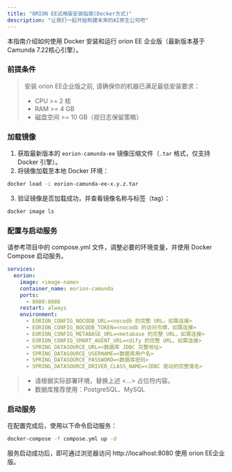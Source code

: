 ```yaml
---
title: "ORION EE试用版安装指南(Docker方式)"
description: "让我们一起开始构建未来的AI原生公司吧"
---
```


本指南介绍如何使用 Docker 安装和运行 orion EE 企业版（最新版本基于Camunda 7.22核心引擎）。

### **前提条件**

> 安装 orion EE企业版之前, 请确保你的机器已满足最低安装要求：
>
> - CPU \>= 2 核
> - RAM \>= 4 GB
> - 磁盘空间 \>= 10 GB（视日志保留策略）

### 加载镜像

1. 获取最新版本的 `eorion-camunda-ee` 镜像压缩文件（`.tar` 格式，仅支持 Docker 引擎）。
2. 将镜像加载至本地 Docker 环境：

```bash
docker load -i eorion-camunda-ee-x.y.z.tar
```

3. 验证镜像是否加载成功，并查看镜像名称与标签（tag）：

```bash
docker image ls
```

### 配置与启动服务

请参考项目中的 compose.yml 文件，调整必要的环境变量，并使用 Docker Compose 启动服务。

```yaml
services:
  eorion:
    image: <image-name>
    container_name: eorion-camunda
    ports:
      - 8080:8080
    restart: always
    environment:
      - EORION_CONFIG_NOCODB_URL=<nocodb 的完整 URL，如需连接>
      - EORION_CONFIG_NOCODB_TOKEN=<nocodb 的访问令牌，如需连接>
      - EORION_CONFIG_METABASE_URL=<metabase 的完整 URL，如需连接>
      - EORION_CONFIG_SMART_AGENT_URL=<dify 的完整 URL，如需连接>
      - SPRING_DATASOURCE_URL=<数据库 JDBC 完整地址>
      - SPRING_DATASOURCE_USERNAME=<数据库用户名>
      - SPRING_DATASOURCE_PASSWORD=<数据库密码>
      - SPRING_DATASOURCE_DRIVER_CLASS_NAME=<JDBC 驱动的完整类名>
```

> - 请根据实际部署环境，替换上述 \<...\> 占位符内容。
> - 数据库推荐使用：PostgreSQL、MySQL

### 启动服务

在配置完成后，使用以下命令启动服务：

```bash
docker-compose -f compose.yml up -d
```

服务启动成功后，即可通过浏览器访问 http://localhost:8080 使用 orion EE企业版。